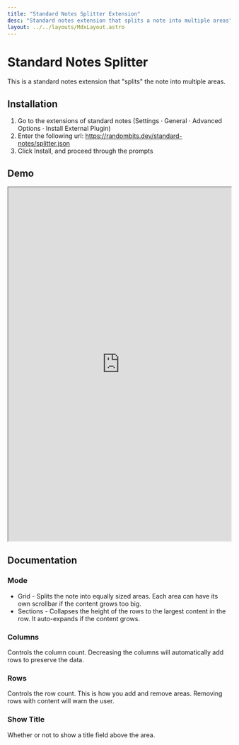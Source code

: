 ```yaml
---
title: "Standard Notes Splitter Extension"
desc: "Standard notes extension that splits a note into multiple areas"
layout: ../../layouts/MdxLayout.astro
---
```


# Standard Notes Splitter

This is a standard notes extension that "splits" the note into multiple areas.

## Installation

1. Go to the extensions of standard notes (Settings · General · Advanced Options · Install External Plugin)
2. Enter the following url: https://randombits.dev/standard-notes/splitter.json
3. Click Install, and proceed through the prompts

## Demo

<iframe src="https://nienow.github.io/note-splitter/demo.html" width="100%" height="800"></iframe>

## Documentation

### Mode

* Grid - Splits the note into equally sized areas. Each area can have its own scrollbar if the content grows too big.
* Sections - Collapses the height of the rows to the largest content in the row. It auto-expands if the content grows.

### Columns

Controls the column count. Decreasing the columns will automatically add rows to preserve the data.

### Rows

Controls the row count. This is how you add and remove areas. Removing rows with content will warn the user.

### Show Title

Whether or not to show a title field above the area.